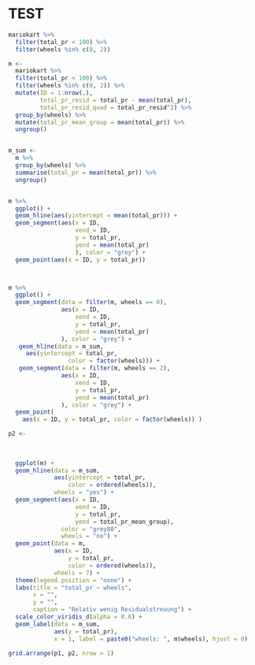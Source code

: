 # TEST


```r
mariokart %>% 
  filter(total_pr < 100) %>% 
  filter(wheels %in% c(0, 2))
```



```r
m <-
  mariokart %>%
  filter(total_pr < 100) %>% 
  filter(wheels %in% c(0, 2)) %>% 
  mutate(ID = 1:nrow(.),
         total_pr_resid = total_pr - mean(total_pr),
         total_pr_resid_quad = total_pr_resid^2) %>% 
  group_by(wheels) %>% 
  mutate(total_pr_mean_group = mean(total_pr)) %>% 
  ungroup()


m_sum <- 
  m %>% 
  group_by(wheels) %>% 
  summarise(total_pr = mean(total_pr)) %>% 
  ungroup()


m %>% 
  ggplot() +
  geom_hline(aes(yintercept = mean(total_pr))) +
  geom_segment(aes(x = ID,
                   xend = ID,
                   y = total_pr,
                   yend = mean(total_pr)
                   ), color = "grey") +
  geom_point(aes(x = ID, y = total_pr)) 



m %>% 
  ggplot() +
  geom_segment(data = filter(m, wheels == 0),
               aes(x = ID,
                   xend = ID,
                   y = total_pr,
                   yend = mean(total_pr)
               ), color = "grey") +
   geom_hline(data = m_sum,
     aes(yintercept = total_pr,
                 color = factor(wheels))) +
   geom_segment(data = filter(m, wheels == 2),
               aes(x = ID,
                   xend = ID,
                   y = total_pr,
                   yend = mean(total_pr)
               ), color = "grey") +
  geom_point(
    aes(x = ID, y = total_pr, color = factor(wheels)) )
```





```r
p2 <- 
  
  
  
  ggplot(m) +
  geom_hline(data = m_sum,
             aes(yintercept = total_pr,
                 color = ordered(wheels)),
             wheels = "yes") +
  geom_segment(aes(x = ID,
                   xend = ID,
                   y = total_pr,
                   yend = total_pr_mean_group),
               color = "grey80",
               wheels = "no") +
  geom_point(data = m,
             aes(x = ID, 
                 y = total_pr, 
                 color = ordered(wheels)),
             wheels = 7) +
  theme(legend.position = "none") +
  labs(title = "total_pr ~ wheels",
       x = "",
       y = "",
       caption = "Relativ wenig Residualstreuung") +
  scale_color_viridis_d(alpha = 0.6) +
  geom_label(data = m_sum,
             aes(y = total_pr),
             x = 1, label = paste0("wheels: ", m$wheels), hjust = 0) 

grid.arrange(p1, p2, nrow = 1)
```

